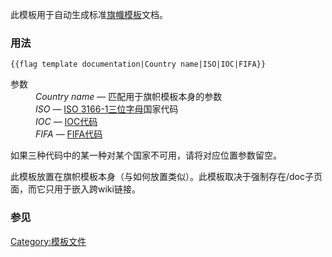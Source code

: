 {{Documentation subpage}}
<!-- 请将分类添加到此页面底部，将跨wiki链接添加到维基数据 -->

此模板用于自动生成标准[[:Category:旗幟模板|旗幟模板]]文档。
=== 用法 ===
<code><nowiki>{{flag template documentation|Country name|ISO|IOC|FIFA}}</nowiki></code>

;参数
:''Country name'' — 匹配用于{{tl|flag}}旗帜模板本身的参数
:''ISO'' — [[ISO 3166-1三位字母代码|ISO 3166-1三位字母]]国家代码
:''IOC'' — [[國際奧委會國家編碼列表|IOC代码]]
:''FIFA'' — [[国际足联国家代码列表|FIFA代码]]
如果三种代码中的某一种对某个国家不可用，请将对应位置参数留空。

此模板放置在旗帜模板本身（与如何放置{{tl|documentation}}类似）。此模板取决于强制存在/doc子页面，而它只用于嵌入跨wiki链接。

=== 参见 ===

<includeonly>
<!-- 在此处添加分类，谢谢 -->
[[Category:模板文件]]
</includeonly>